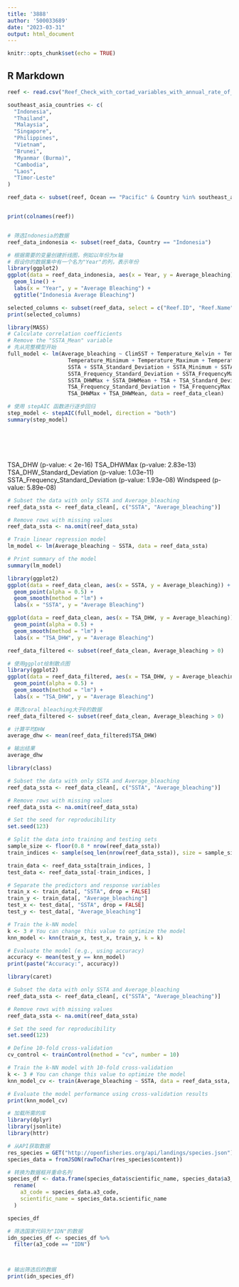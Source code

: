 ```yaml
---
title: '3888'
author: '500033689'
date: "2023-03-31"
output: html_document
---
```


```r
knitr::opts_chunk$set(echo = TRUE)
```

## R Markdown

```r
reef <- read.csv("Reef_Check_with_cortad_variables_with_annual_rate_of_SST_change.csv")

southeast_asia_countries <- c(
  "Indonesia",
  "Thailand",
  "Malaysia",
  "Singapore",
  "Philippines",
  "Vietnam",
  "Brunei",
  "Myanmar (Burma)",
  "Cambodia",
  "Laos",
  "Timor-Leste"
)

reef_data <- subset(reef, Ocean == "Pacific" & Country %in% southeast_asia_countries)


print(colnames(reef))


# 筛选Indonesia的数据
reef_data_indonesia <- subset(reef_data, Country == "Indonesia")

# 根据需要的变量创建折线图，例如以年份为x轴
# 假设你的数据集中有一个名为"Year"的列，表示年份
library(ggplot2)
ggplot(data = reef_data_indonesia, aes(x = Year, y = Average_bleaching)) +
  geom_line() +
  labs(x = "Year", y = "Average Bleaching") +
  ggtitle("Indonesia Average Bleaching")

```
```r
selected_columns <- subset(reef_data, select = c("Reef.ID", "Reef.Name", "SSTA", "SSTA_DHW", "Average_bleaching"))
print(selected_columns)
```

```r
library(MASS)
# Calculate correlation coefficients
# Remove the "SSTA_Mean" variable
# 先从完整模型开始
full_model <- lm(Average_bleaching ~ ClimSST + Temperature_Kelvin + Temperature_Mean +
                   Temperature_Minimum + Temperature_Maximum + Temperature_Kelvin_Standard_Deviation + Windspeed +
                   SSTA + SSTA_Standard_Deviation + SSTA_Minimum + SSTA_Maximum + SSTA_Frequency +
                   SSTA_Frequency_Standard_Deviation + SSTA_FrequencyMax + SSTA_FrequencyMean + SSTA_DHW + SSTA_DHW_Standard_Deviation +
                   SSTA_DHWMax + SSTA_DHWMean + TSA + TSA_Standard_Deviation + TSA_Minimum + TSA_Maximum + TSA_Mean + TSA_Frequency +
                   TSA_Frequency_Standard_Deviation + TSA_FrequencyMax + TSA_FrequencyMean + TSA_DHW + TSA_DHW_Standard_Deviation +
                   TSA_DHWMax + TSA_DHWMean, data = reef_data_clean)

# 使用 stepAIC 函数进行逐步回归
step_model <- stepAIC(full_model, direction = "both")
summary(step_model)







```


TSA_DHW (p-value: < 2e-16)
TSA_DHWMax (p-value: 2.83e-13)
TSA_DHW_Standard_Deviation (p-value: 1.03e-11)
SSTA_Frequency_Standard_Deviation (p-value: 1.93e-08)
Windspeed (p-value: 5.89e-08)


```r
# Subset the data with only SSTA and Average_bleaching
reef_data_ssta <- reef_data_clean[, c("SSTA", "Average_bleaching")]

# Remove rows with missing values
reef_data_ssta <- na.omit(reef_data_ssta)

# Train linear regression model
lm_model <- lm(Average_bleaching ~ SSTA, data = reef_data_ssta)

# Print summary of the model
summary(lm_model)

```
```r
library(ggplot2)
ggplot(data = reef_data_clean, aes(x = SSTA, y = Average_bleaching)) +
  geom_point(alpha = 0.5) +
  geom_smooth(method = "lm") +
  labs(x = "SSTA", y = "Average Bleaching")

```
```r
ggplot(data = reef_data_clean, aes(x = TSA_DHW, y = Average_bleaching)) +
  geom_point(alpha = 0.5) +
  geom_smooth(method = "lm") +
  labs(x = "TSA_DHW", y = "Average Bleaching")


```
```r
reef_data_filtered <- subset(reef_data_clean, Average_bleaching > 0)

# 使用ggplot绘制散点图
library(ggplot2)
ggplot(data = reef_data_filtered, aes(x = TSA_DHW, y = Average_bleaching)) +
  geom_point(alpha = 0.5) +
  geom_smooth(method = "lm") +
  labs(x = "TSA_DHW", y = "Average Bleaching")
```

```r
# 筛选coral bleaching大于0的数据
reef_data_filtered <- subset(reef_data_clean, Average_bleaching > 0)

# 计算平均DHW
average_dhw <- mean(reef_data_filtered$TSA_DHW)

# 输出结果
average_dhw
```



```r
library(class)

# Subset the data with only SSTA and Average_bleaching
reef_data_ssta <- reef_data_clean[, c("SSTA", "Average_bleaching")]

# Remove rows with missing values
reef_data_ssta <- na.omit(reef_data_ssta)

# Set the seed for reproducibility
set.seed(123)

# Split the data into training and testing sets
sample_size <- floor(0.8 * nrow(reef_data_ssta))
train_indices <- sample(seq_len(nrow(reef_data_ssta)), size = sample_size)

train_data <- reef_data_ssta[train_indices, ]
test_data <- reef_data_ssta[-train_indices, ]

# Separate the predictors and response variables
train_x <- train_data[, "SSTA", drop = FALSE]
train_y <- train_data[, "Average_bleaching"]
test_x <- test_data[, "SSTA", drop = FALSE]
test_y <- test_data[, "Average_bleaching"]

# Train the k-NN model
k <- 3 # You can change this value to optimize the model
knn_model <- knn(train_x, test_x, train_y, k = k)

# Evaluate the model (e.g., using accuracy)
accuracy <- mean(test_y == knn_model)
print(paste("Accuracy:", accuracy))

```
```r
library(caret)

# Subset the data with only SSTA and Average_bleaching
reef_data_ssta <- reef_data_clean[, c("SSTA", "Average_bleaching")]

# Remove rows with missing values
reef_data_ssta <- na.omit(reef_data_ssta)

# Set the seed for reproducibility
set.seed(123)

# Define 10-fold cross-validation
cv_control <- trainControl(method = "cv", number = 10)

# Train the k-NN model with 10-fold cross-validation
k <- 3 # You can change this value to optimize the model
knn_model_cv <- train(Average_bleaching ~ SSTA, data = reef_data_ssta, method = "knn", trControl = cv_control, tuneGrid = data.frame(k = k))

# Evaluate the model performance using cross-validation results
print(knn_model_cv)
```




```r

# 加载所需的库
library(dplyr)
library(jsonlite)
library(httr)

# 从API获取数据
res_species = GET("http://openfisheries.org/api/landings/species.json")
species_data = fromJSON(rawToChar(res_species$content))

# 转换为数据框并重命名列
species_df <- data.frame(species_data$scientific_name, species_data$a3_code) %>%
  rename(
    a3_code = species_data.a3_code,
    scientific_name = species_data.scientific_name
  )

species_df 

# 筛选国家代码为"IDN"的数据
idn_species_df <- species_df %>%
  filter(a3_code == "IDN")



# 输出筛选后的数据
print(idn_species_df)


```



